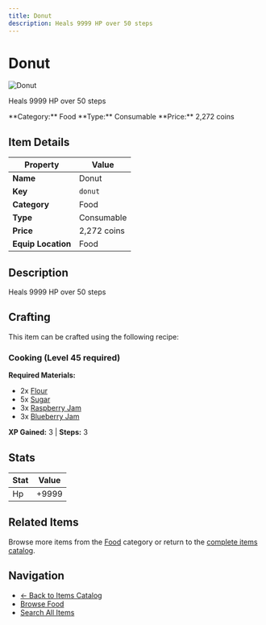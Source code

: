 ```yaml
---
title: Donut
description: Heals 9999 HP over 50 steps
---
```


# Donut

<div className="flex items-start gap-6 mb-8">
  <div className="flex-shrink-0">
    <img src="/assets/resources/cooking/donut.png" alt="Donut" className="w-24 h-24 border rounded-lg" />
  </div>
  <div className="flex-1">
    <div className="space-y-2">
      <p className="text-lg text-muted-foreground">Heals 9999 HP over 50 steps</p>
      <div className="flex flex-wrap gap-4 text-sm">
        <span className="px-2 py-1 bg-blue-100 dark:bg-blue-900 rounded-md">
          **Category:** Food
        </span>
        <span className="px-2 py-1 bg-green-100 dark:bg-green-900 rounded-md">
          **Type:** Consumable
        </span>
        <span className="px-2 py-1 bg-yellow-100 dark:bg-yellow-900 rounded-md">
          **Price:** 2,272 coins
        </span>
      </div>
    </div>
  </div>
</div>

## Item Details

| Property | Value |
|----------|-------|
| **Name** | Donut |
| **Key** | `donut` |
| **Category** | Food |
| **Type** | Consumable |
| **Price** | 2,272 coins |
| **Equip Location** | Food |

## Description

Heals 9999 HP over 50 steps


## Crafting

This item can be crafted using the following recipe:

### Cooking (Level 45 required)

**Required Materials:**
- 2x [Flour](/docs/resources/individual/flour)
- 5x [Sugar](/docs/resources/individual/sugar)
- 3x [Raspberry Jam](/docs/resources/individual/raspberry_jam)
- 3x [Blueberry Jam](/docs/resources/individual/blueberry_jam)

**XP Gained:** 3 | **Steps:** 3

## Stats

| Stat | Value |
|------|-------|
| Hp | +9999 |


## Related Items

Browse more items from the [Food](/docs/items#food) category or return to the [complete items catalog](/docs/items).

## Navigation

- [← Back to Items Catalog](/docs/items)
- [Browse Food](/docs/items#food)
- [Search All Items](/search)

